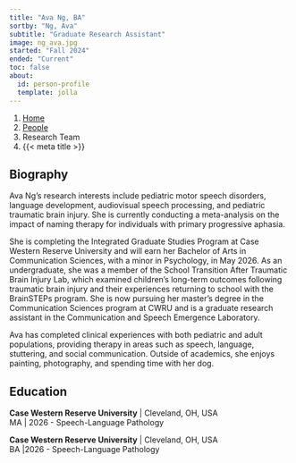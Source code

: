 ```yaml
---
title: "Ava Ng, BA"
sortby: "Ng, Ava"
subtitle: "Graduate Research Assistant"
image: ng_ava.jpg
started: "Fall 2024"
ended: "Current"
toc: false
about:
  id: person-profile
  template: jolla
---
```


```{=html}
<nav aria-label="breadcrumb">
  <ol class="breadcrumb">
    <li class="breadcrumb-item"><a href="../../index.html">Home</a></li>
    <li class="breadcrumb-item"><a href="../../people.html">People</a></li>
    <li class="breadcrumb-item active">Research Team</li>
    <li class="breadcrumb-item active" aria-current="page">{{< meta title >}}</li>
  </ol>
</nav>
```
::: {#person-profile}
## Biography

Ava Ng’s research interests include pediatric motor speech disorders, language development, audiovisual speech processing, and pediatric traumatic brain injury. She is currently conducting a meta-analysis on the impact of naming therapy for individuals with primary progressive aphasia.

She is completing the Integrated Graduate Studies Program at Case Western Reserve University and will earn her Bachelor of Arts in Communication Sciences, with a minor in Psychology, in May 2026. As an undergraduate, she was a member of the School Transition After Traumatic Brain Injury Lab, which examined children’s long-term outcomes following traumatic brain injury and their experiences returning to school with the BrainSTEPs program. She is now pursuing her master’s degree in the Communication Sciences program at CWRU and is a graduate research assistant in the Communication and Speech Emergence Laboratory.

Ava has completed clinical experiences with both pediatric and adult populations, providing therapy in areas such as speech, language, stuttering, and social communication. Outside of academics, she enjoys painting, photography, and spending time with her dog. 

## Education

**Case Western Reserve University** \| Cleveland, OH, USA<br /> MA \| 2026
  - Speech-Language Pathology

**Case Western Reserve University** \| Cleveland, OH, USA<br /> BA \|2026
  - Speech-Language Pathology
:::

